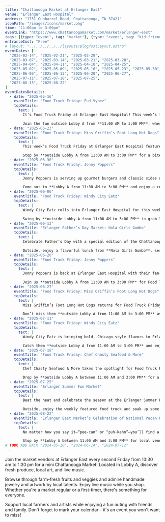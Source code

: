 ```yaml
---
title: "Chattanooga Market at Erlanger East"
venue: "Erlanger East Hospital"
address: "1751 Gunbarrel Road, Chattanooga, TN 37421"
iconPath: "/images/icons/market.png"
time: "11:00am to 3:00pm"
eventLink: "https://www.chattanoogamarket.com/market/erlanger-east"
tags: [{type: "event", tag: "market"}, {type: "event", tag: "kid-friendly"}]
entranceCost: "Free"
# layout: "../../../../../layouts/BlogPostLayout.astro"
eventDates: [
  "2025-02-14", "2025-02-21", "2025-02-28",
  "2025-03-07", "2025-03-14", "2025-03-21", "2025-03-28",
  "2025-04-04", "2025-04-11", "2025-04-18", "2025-04-25",
  "2025-05-02", "2025-05-09", "2025-05-16", "2025-05-23", "2025-05-30",
  "2025-06-06", "2025-06-13", "2025-06-20", "2025-06-27",
  "2025-07-11", "2025-07-18", "2025-07-25",
  "2025-08-15", "2025-08-22"
]
eventDatesDetails:
  - date: "2025-05-16"
    eventTitle: "Food Truck Friday: Fud Vybez"
    topDetails:
      text: |
        It’s Food Truck Friday at Erlanger East Hospital! This week’s featured vendor is **Fud Vybez**, known for flavorful, Caribbean-inspired dishes that bring the heat and the soul.

        Join the fun outside Lobby A from **11:00 AM to 3:00 PM**, where Chattanooga Market’s rotating food trucks serve up fresh meals for staff, visitors, and locals looking for a delicious lunch spot.
  - date: "2025-05-23"
    eventTitle: "Food Truck Friday: Miss Griffin’s Foot Long Hot Dogs"
    topDetails:
      text: |
        This week’s Food Truck Friday at Erlanger East Hospital features **Miss Griffin’s Foot Long Hot Dogs**, a Chattanooga favorite known for their classic all-beef dogs served up with style and tradition since 1939.

        Stop by **outside Lobby A from 11:00 AM to 3:00 PM** for a bite of local food history, courtesy of the Chattanooga Market’s rotating truck lineup.
  - date: "2025-05-30"
    eventTitle: "Food Truck Friday: Jonny Poppers"
    topDetails:
      text: |
        Jonny Poppers is serving up gourmet burgers and classic sides at Erlanger East Hospital for this week’s Food Truck Friday. Known for juicy patties and creative toppings, this truck delivers serious flavor.

        Come out to **Lobby A from 11:00 AM to 3:00 PM** and enjoy a rotating selection of local food trucks from the Chattanooga Market. Open to staff, visitors, and anyone craving a great lunch.
  - date: "2025-06-06"
    eventTitle: "Food Truck Friday: Windy City Eatz"
    topDetails:
      text: |
        Windy City Eatz rolls into Erlanger East Hospital for this week’s Food Truck Friday, serving up bold Chicago-style classics like loaded hot dogs, Italian beef, and hearty fries.

        Swing by **outside Lobby A from 11:00 AM to 3:00 PM** to grab lunch from one of Chattanooga Market’s featured trucks. It’s the perfect way to kick off your weekend with great food and local flavor.
  - date: "2025-06-13"
    eventTitle: "Erlanger Father’s Day Market: Nola Girls Gumbo"
    topDetails:
      text: |
        Celebrate Father’s Day with a special edition of the Chattanooga Market at Erlanger East! Shop local vendors inside **Lobby A from 11:00 AM to 3:00 PM** for thoughtful gifts, crafts, and more.

        Outside, enjoy a flavorful lunch from **Nola Girls Gumbo**, serving authentic New Orleans-style gumbo and Southern favorites as part of the Market’s weekly food truck feature.
  - date: "2025-06-20"
    eventTitle: "Food Truck Friday: Jonny Poppers"
    topDetails:
      text: |
        Jonny Poppers is back at Erlanger East Hospital with their fan-favorite gourmet burgers! Their juicy, handcrafted patties and loaded toppings make them a must-try on the Chattanooga food truck scene.

        Join us **outside Lobby A from 11:00 AM to 3:00 PM** for Food Truck Friday, part of the Chattanooga Market’s rotating truck lineup.
  - date: "2025-06-27"
    eventTitle: "Food Truck Friday: Miss Griffin’s Foot Long Hot Dogs"
    topDetails:
      text: |
        Miss Griffin’s Foot Long Hot Dogs returns for Food Truck Friday at Erlanger East! A local institution since 1939, they’re serving up legendary foot-long dogs with classic toppings and serious flavor.

        Don’t miss them **outside Lobby A from 11:00 AM to 3:00 PM** as part of the Chattanooga Market’s Friday food truck series.
  - date: "2025-07-11"
    eventTitle: "Food Truck Friday: Windy City Eatz"
    topDetails:
      text: |
        Windy City Eatz is bringing bold, Chicago-style flavors to Erlanger East Hospital for this week’s Food Truck Friday. From stacked dogs to hearty beef sandwiches, this truck delivers a taste of the Windy City.

        Catch them **outside Lobby A from 11:00 AM to 3:00 PM** and enjoy a delicious lunch from the Chattanooga Market’s rotating food truck lineup.
  - date: "2025-07-18"
    eventTitle: "Food Truck Friday: Chef Chasty Seafood & More"
    topDetails:
      text: |
        Chef Chasty Seafood & More takes the spotlight for Food Truck Friday at Erlanger East, dishing out savory Southern seafood with a homemade twist. Expect fried fish, shrimp, and soulful sides that hit the spot.

        Drop by **outside Lobby A between 11:00 AM and 3:00 PM** for a flavorful Friday experience as part of the Chattanooga Market’s food truck series.
  - date: "2025-07-25"
    eventTitle: "Erlanger Summer Fun Market"
    topDetails:
      text: |
        Beat the heat and celebrate the season at the Erlanger Summer Fun Market! Held **inside Lobby A from 11:00 AM to 3:00 PM**, this monthly Chattanooga Market pop-up features local vendors with handmade goods, gifts, and seasonal treats.

        Outside, enjoy the weekly featured food truck and soak up some summer vibes right at the hospital’s doorstep.
  - date: "2025-08-22"
    eventTitle: "Erlanger East Market’s Celebration of National Pecan Pie Day"
    topDetails:
      text: |
        No matter how you say it—“pee-can” or “puh-kahn”—you’ll find a pecan treat worth celebrating at the Erlanger East Market! From classic pies to creative twists, this special event highlights all things pecan in honor of National Pecan Pie Day.

        Stop by **Lobby A between 11:00 AM and 3:00 PM** for local vendors, sweet Southern samples, and a festive Friday atmosphere. Don’t forget to check out the featured food truck **outside Lobby A** for even more delicious options.
# TODO ADD BACK "2024-05-10", "2024-06-14", "2024-07-12"
---
```


Join the market vendors at Erlanger East every second Friday from 10:30 am to 1:30 pm for a mini Chattanooga Market! Located in Lobby A, discover fresh produce, local art, and live music.

Browse through farm-fresh fruits and veggies and admire handmade jewelry and artwork by local talents. Enjoy live music while you shop. Whether you're a market regular or a first-timer, there's something for everyone.

Support local farmers and artists while enjoying a fun outing with friends and family. Don't forget to mark your calendar – it's an event you won't want to miss!
